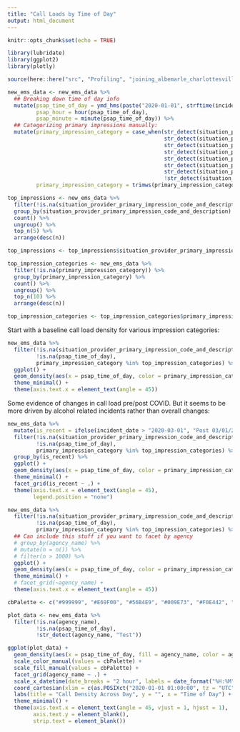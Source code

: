 ```yaml
---
title: "Call Loads by Time of Day"
output: html_document
---
```


```r
knitr::opts_chunk$set(echo = TRUE)

library(lubridate)
library(ggplot2)
library(plotly)

source(here::here("src", "Profiling", "joining_albemarle_charlottesville.R"))
```

```r
new_ems_data <- new_ems_data %>%
  ## Breaking down time of day info
  mutate(psap_time_of_day = ymd_hms(paste("2020-01-01", strftime(incident_psap_call_date_time, format="%H:%M:%S"), sep = " ")),
         psap_hour = hour(psap_time_of_day),
         psap_minute = minute(psap_time_of_day)) %>%
  ## Categorizing primary impressions manually:
  mutate(primary_impression_category = case_when(str_detect(situation_provider_primary_impression_code_and_description, "lcohol") ~ "Abuse of Alcohol",
                                                 str_detect(situation_provider_primary_impression_code_and_description, "Abuse") ~ "Abuse of Substance",
                                                 str_detect(situation_provider_primary_impression_code_and_description, "Allergic") ~ "Allergic Reaction",
                                                 str_detect(situation_provider_primary_impression_code_and_description, "OB") ~ "OB",
                                                 str_detect(situation_provider_primary_impression_code_and_description, "Endocrine") ~ "Endocrine",
                                                 str_detect(situation_provider_primary_impression_code_and_description, "GI") ~ "GI/GU",
                                                 str_detect(situation_provider_primary_impression_code_and_description, " - ") ~ str_extract(situation_provider_primary_impression_code_and_description, "[^-]+"), 
                                                 !str_detect(situation_provider_primary_impression_code_and_description, " - ") ~ str_extract(situation_provider_primary_impression_code_and_description, "[^\\(]+")),
         primary_impression_category = trimws(primary_impression_category))
```

```r
top_impressions <- new_ems_data %>% 
  filter(!is.na(situation_provider_primary_impression_code_and_description)) %>%
  group_by(situation_provider_primary_impression_code_and_description) %>% 
  count() %>% 
  ungroup() %>%
  top_n(5) %>%
  arrange(desc(n))

top_impressions <- top_impressions$situation_provider_primary_impression_code_and_description

top_impression_categories <- new_ems_data %>% 
  filter(!is.na(primary_impression_category)) %>%
  group_by(primary_impression_category) %>% 
  count() %>% 
  ungroup() %>%
  top_n(10) %>%
  arrange(desc(n))

top_impression_categories <- top_impression_categories$primary_impression_category
```

Start with a baseline call load density for various impression categories:

```r
new_ems_data %>%
  filter(!is.na(situation_provider_primary_impression_code_and_description), 
         !is.na(psap_time_of_day), 
         primary_impression_category %in% top_impression_categories) %>%
  ggplot() +
  geom_density(aes(x = psap_time_of_day, color = primary_impression_category), alpha = 0.3) +
  theme_minimal() +
  theme(axis.text.x = element_text(angle = 45))
```

Some evidence of changes in call load pre/post COVID. But it seems to be more driven by alcohol related incidents rather than overall changes:

```r
new_ems_data %>% 
  mutate(is_recent = ifelse(incident_date > "2020-03-01", "Post 03/01/2020", "Pre 03/01/2020")) %>%
  filter(!is.na(situation_provider_primary_impression_code_and_description), 
         !is.na(psap_time_of_day), 
         primary_impression_category %in% top_impression_categories) %>%
  group_by(is_recent) %>%
  ggplot() +
  geom_density(aes(x = psap_time_of_day, color = primary_impression_category), alpha = 0.3) +
  theme_minimal() +
  facet_grid(is_recent ~ .) +
  theme(axis.text.x = element_text(angle = 45),
        legend.position = "none")
```

```r

new_ems_data %>%
  filter(!is.na(situation_provider_primary_impression_code_and_description), 
         !is.na(psap_time_of_day), 
         primary_impression_category %in% top_impression_categories) %>%
  ## Can include this stuff if you want to facet by agency
  # group_by(agency_name) %>%
  # mutate(n = n()) %>%
  # filter(n > 1000) %>%
  ggplot() +
  geom_density(aes(x = psap_time_of_day, color = primary_impression_category), alpha = 0.3) +
  theme_minimal() +
  # facet_grid(~agency_name) +
  theme(axis.text.x = element_text(angle = 45))

```

```r
cbPalette <- c("#999999", "#E69F00", "#56B4E9", "#009E73", "#F0E442", "#0072B2", "#D55E00", "#CC79A7", "#000000")

plot_data <- new_ems_data %>%
  filter(!is.na(agency_name), 
         !is.na(psap_time_of_day),
         !str_detect(agency_name, "Test")) 

ggplot(plot_data) +
  geom_density(aes(x = psap_time_of_day, fill = agency_name, color = agency_name), alpha = 0.2, position = "identity") +
  scale_color_manual(values = cbPalette) +
  scale_fill_manual(values = cbPalette) +
  facet_grid(agency_name ~ .) +
  scale_x_datetime(date_breaks = "2 hour", labels = date_format("%H:%M")) +
  coord_cartesian(xlim = c(as.POSIXct("2020-01-01 01:00:00", tz = "UTC"), as.POSIXct("2020-01-01 22:00:00", tz = "UTC"))) +
  labs(title = "Call Density Across Day", y = "", x = "Time of Day") +
  theme_minimal() +
  theme(axis.text.x = element_text(angle = 45, vjust = 1, hjust = 1),
        axis.text.y = element_blank(),
        strip.text = element_blank())
```










